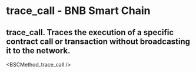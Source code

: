 # trace_call - BNB Smart Chain

## trace_call. Traces the execution of a specific contract call or transaction without broadcasting it to the network.


<BSCMethod_trace_call />
